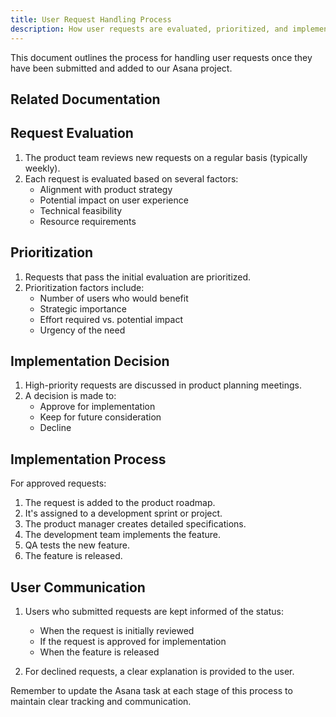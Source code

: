 ```yaml
---
title: User Request Handling Process
description: How user requests are evaluated, prioritized, and implemented
---
```

This document outlines the process for handling user requests once they have been submitted and added to our Asana project.


## Related Documentation

<LinkCard title="Asana Guide" href="/tools/asana/" description="Learn how we use Asana for task and project management." />
<LinkCard title="Intercom Guide" href="/tools/intercom/" description="Understand how to manage conversations in Intercom." />
<LinkCard title="Slack Guide" href="/tools/slack/" description="Communicate effectively using Slack." />

## Request Evaluation

1. The product team reviews new requests on a regular basis (typically weekly).
2. Each request is evaluated based on several factors:
   - Alignment with product strategy
   - Potential impact on user experience
   - Technical feasibility
   - Resource requirements

## Prioritization

1. Requests that pass the initial evaluation are prioritized.
2. Prioritization factors include:
   - Number of users who would benefit
   - Strategic importance
   - Effort required vs. potential impact
   - Urgency of the need

## Implementation Decision

1. High-priority requests are discussed in product planning meetings.
2. A decision is made to:
   - Approve for implementation
   - Keep for future consideration
   - Decline

## Implementation Process

For approved requests:

1. The request is added to the product roadmap.
2. It's assigned to a development sprint or project.
3. The product manager creates detailed specifications.
4. The development team implements the feature.
5. QA tests the new feature.
6. The feature is released.

## User Communication

1. Users who submitted requests are kept informed of the status:
   - When the request is initially reviewed
   - If the request is approved for implementation
   - When the feature is released

2. For declined requests, a clear explanation is provided to the user.

Remember to update the Asana task at each stage of this process to maintain clear tracking and communication.
